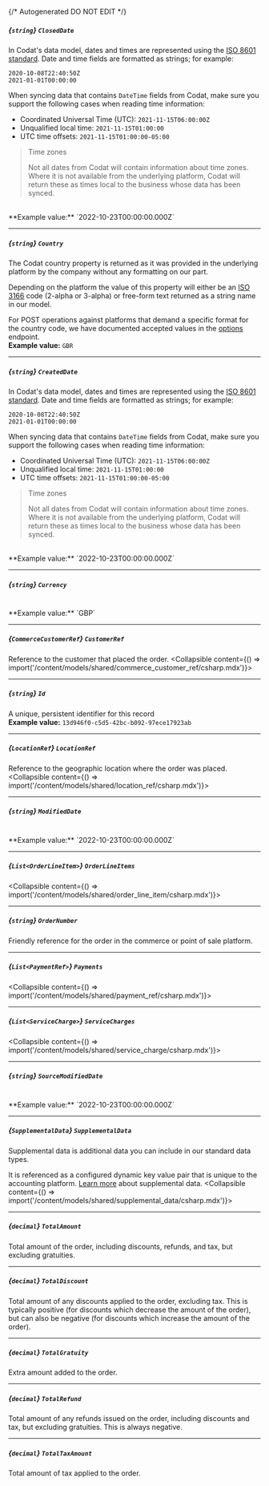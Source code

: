 {/* Autogenerated DO NOT EDIT  */}

##### *{`string`}* `ClosedDate`
In Codat's data model, dates and times are represented using the <a class="external" href="https://en.wikipedia.org/wiki/ISO_8601" target="_blank">ISO 8601 standard</a>. Date and time fields are formatted as strings; for example:

```
2020-10-08T22:40:50Z
2021-01-01T00:00:00
```



When syncing data that contains `DateTime` fields from Codat, make sure you support the following cases when reading time information:

- Coordinated Universal Time (UTC): `2021-11-15T06:00:00Z`
- Unqualified local time: `2021-11-15T01:00:00`
- UTC time offsets: `2021-11-15T01:00:00-05:00`

> Time zones
> 
> Not all dates from Codat will contain information about time zones.  
> Where it is not available from the underlying platform, Codat will return these as times local to the business whose data has been synced.
<br/>
**Example value:** `2022-10-23T00:00:00.000Z`

---
##### *{`string`}* `Country`
The Codat country property is returned as it was provided in the underlying platform by the company without any formatting on our part.

Depending on the platform the value of this property will either be an <a href="https://en.wikipedia.org/wiki/List_of_ISO_3166_country_codes" target="_blank">ISO 3166</a> code (2-alpha or 3-alpha) or free-form text returned as a string name in our model. 

For POST operations against platforms that demand a specific format for the country code, we have documented accepted values in the [options](https://docs.codat.io/codat-api#/operations/get-companies-companyId-connections-connectionId-push) endpoint.
<br/>
**Example value:** `GBR`

---
##### *{`string`}* `CreatedDate`
In Codat's data model, dates and times are represented using the <a class="external" href="https://en.wikipedia.org/wiki/ISO_8601" target="_blank">ISO 8601 standard</a>. Date and time fields are formatted as strings; for example:

```
2020-10-08T22:40:50Z
2021-01-01T00:00:00
```



When syncing data that contains `DateTime` fields from Codat, make sure you support the following cases when reading time information:

- Coordinated Universal Time (UTC): `2021-11-15T06:00:00Z`
- Unqualified local time: `2021-11-15T01:00:00`
- UTC time offsets: `2021-11-15T01:00:00-05:00`

> Time zones
> 
> Not all dates from Codat will contain information about time zones.  
> Where it is not available from the underlying platform, Codat will return these as times local to the business whose data has been synced.
<br/>
**Example value:** `2022-10-23T00:00:00.000Z`

---
##### *{`string`}* `Currency`
<br/>
**Example value:** `GBP`

---
##### *{`CommerceCustomerRef`}* `CustomerRef`
Reference to the customer that placed the order.
<Collapsible content={() => import('/content/models/shared/commerce_customer_ref/csharp.mdx')}>
</Collapsible>

---
##### *{`string`}* `Id`
A unique, persistent identifier for this record
<br/>
**Example value:** `13d946f0-c5d5-42bc-b092-97ece17923ab`

---
##### *{`LocationRef`}* `LocationRef`
Reference to the geographic location where the order was placed.
<Collapsible content={() => import('/content/models/shared/location_ref/csharp.mdx')}>
</Collapsible>

---
##### *{`string`}* `ModifiedDate`
<br/>
**Example value:** `2022-10-23T00:00:00.000Z`

---
##### *{`List<OrderLineItem>`}* `OrderLineItems`
<Collapsible content={() => import('/content/models/shared/order_line_item/csharp.mdx')}>
</Collapsible>

---
##### *{`string`}* `OrderNumber`
Friendly reference for the order in the commerce or point of sale platform.

---
##### *{`List<PaymentRef>`}* `Payments`
<Collapsible content={() => import('/content/models/shared/payment_ref/csharp.mdx')}>
</Collapsible>

---
##### *{`List<ServiceCharge>`}* `ServiceCharges`
<Collapsible content={() => import('/content/models/shared/service_charge/csharp.mdx')}>
</Collapsible>

---
##### *{`string`}* `SourceModifiedDate`
<br/>
**Example value:** `2022-10-23T00:00:00.000Z`

---
##### *{`SupplementalData`}* `SupplementalData`
Supplemental data is additional data you can include in our standard data types. 

It is referenced as a configured dynamic key value pair that is unique to the accounting platform. [Learn more](https://docs.codat.io/using-the-api/supplemental-data/overview) about supplemental data.
<Collapsible content={() => import('/content/models/shared/supplemental_data/csharp.mdx')}>
</Collapsible>

---
##### *{`decimal`}* `TotalAmount`
Total amount of the order, including discounts, refunds, and tax, but excluding gratuities.

---
##### *{`decimal`}* `TotalDiscount`
Total amount of any discounts applied to the order, excluding tax. This is typically positive (for discounts which decrease the amount of the order), but can also be negative (for discounts which increase the amount of the order).

---
##### *{`decimal`}* `TotalGratuity`
Extra amount added to the order.

---
##### *{`decimal`}* `TotalRefund`
Total amount of any refunds issued on the order, including discounts and tax, but excluding gratuities. This is always negative.

---
##### *{`decimal`}* `TotalTaxAmount`
Total amount of tax applied to the order.

